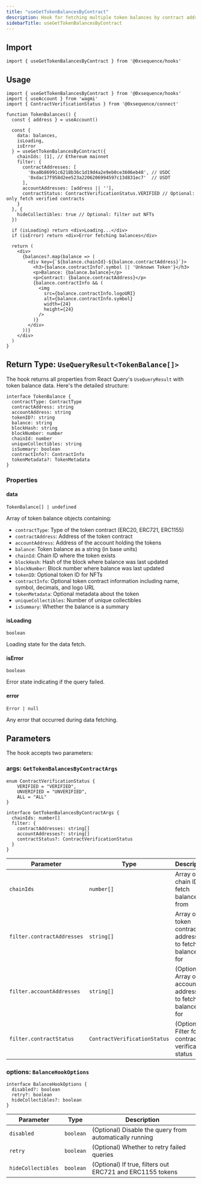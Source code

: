 ```yaml
---
title: "useGetTokenBalancesByContract"
description: Hook for fetching multiple token balances by contract addresses
sidebarTitle: useGetTokenBalancesByContract
---
```


## Import

```tsx
import { useGetTokenBalancesByContract } from '@0xsequence/hooks'
```

## Usage

```tsx
import { useGetTokenBalancesByContract } from '@0xsequence/hooks'
import { useAccount } from 'wagmi'
import { ContractVerificationStatus } from '@0xsequence/connect'

function TokenBalances() {
  const { address } = useAccount()
  
  const {
    data: balances,
    isLoading,
    isError
  } = useGetTokenBalancesByContract({
    chainIds: [1], // Ethereum mainnet
    filter: {
      contractAddresses: [
        '0xa0b86991c6218b36c1d19d4a2e9eb0ce3606eb48', // USDC
        '0xdac17f958d2ee523a2206206994597c13d831ec7'  // USDT
      ],
      accountAddresses: [address || ''],
      contractStatus: ContractVerificationStatus.VERIFIED // Optional: only fetch verified contracts
    }
  }, {
    hideCollectibles: true // Optional: filter out NFTs
  })

  if (isLoading) return <div>Loading...</div>
  if (isError) return <div>Error fetching balances</div>

  return (
    <div>
      {balances?.map(balance => (
        <div key={`${balance.chainId}-${balance.contractAddress}`}>
          <h3>{balance.contractInfo?.symbol || 'Unknown Token'}</h3>
          <p>Balance: {balance.balance}</p>
          <p>Contract: {balance.contractAddress}</p>
          {balance.contractInfo && (
            <img 
              src={balance.contractInfo.logoURI} 
              alt={balance.contractInfo.symbol}
              width={24} 
              height={24} 
            />
          )}
        </div>
      ))}
    </div>
  )
}
```

## Return Type: `UseQueryResult<TokenBalance[]>`

The hook returns all properties from React Query's `UseQueryResult` with token balance data. Here's the detailed structure:

```tsx
interface TokenBalance {
  contractType: ContractType
  contractAddress: string
  accountAddress: string
  tokenID?: string
  balance: string
  blockHash: string
  blockNumber: number
  chainId: number
  uniqueCollectibles: string
  isSummary: boolean
  contractInfo?: ContractInfo
  tokenMetadata?: TokenMetadata
}
```

### Properties

#### data

`TokenBalance[] | undefined`

Array of token balance objects containing:

- `contractType`: Type of the token contract (ERC20, ERC721, ERC1155)
- `contractAddress`: Address of the token contract
- `accountAddress`: Address of the account holding the tokens
- `balance`: Token balance as a string (in base units)
- `chainId`: Chain ID where the token exists
- `blockHash`: Hash of the block where balance was last updated
- `blockNumber`: Block number where balance was last updated
- `tokenID`: Optional token ID for NFTs
- `contractInfo`: Optional token contract information including name, symbol, decimals, and logo URL
- `tokenMetadata`: Optional metadata about the token
- `uniqueCollectibles`: Number of unique collectibles
- `isSummary`: Whether the balance is a summary

#### isLoading

`boolean`

Loading state for the data fetch.

#### isError

`boolean`

Error state indicating if the query failed.

#### error

`Error | null`

Any error that occurred during data fetching.

## Parameters

The hook accepts two parameters:

### args: `GetTokenBalancesByContractArgs`

```tsx
enum ContractVerificationStatus {
    VERIFIED = "VERIFIED",
    UNVERIFIED = "UNVERIFIED",
    ALL = "ALL"
}

interface GetTokenBalancesByContractArgs {
  chainIds: number[]
  filter: {
    contractAddresses: string[]
    accountAddresses?: string[]
    contractStatus?: ContractVerificationStatus
  }
}
```

| Parameter | Type | Description |
| --------- | ---- | ----------- |
| `chainIds` | `number[]` | Array of chain IDs to fetch balances from |
| `filter.contractAddresses` | `string[]` | Array of token contract addresses to fetch balances for |
| `filter.accountAddresses` | `string[]` | (Optional) Array of account addresses to fetch balances for |
| `filter.contractStatus` | `ContractVerificationStatus` | (Optional) Filter for contract verification status |

### options: `BalanceHookOptions`

```tsx
interface BalanceHookOptions {
  disabled?: boolean
  retry?: boolean
  hideCollectibles?: boolean
}
```

| Parameter | Type | Description |
| --------- | ---- | ----------- |
| `disabled` | `boolean` | (Optional) Disable the query from automatically running |
| `retry` | `boolean` | (Optional) Whether to retry failed queries |
| `hideCollectibles` | `boolean` | (Optional) If true, filters out ERC721 and ERC1155 tokens |
